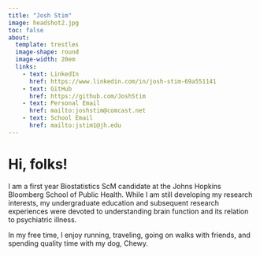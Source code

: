 ```yaml
---
title: "Josh Stim"
image: headshot2.jpg
toc: false
about: 
  template: trestles
  image-shape: round
  image-width: 20em
  links:
    - text: LinkedIn
      href: https://www.linkedin.com/in/josh-stim-69a551141
    - text: GitHub
      href: https://github.com/JoshStim
    - text: Personal Email
      href: mailto:joshstim@comcast.net
    - text: School Email
      href: mailto:jstim1@jh.edu
---
```

        
# Hi, folks!

I am a first year Biostatistics ScM candidate at the Johns Hopkins Bloomberg School of Public Health. While I am still developing my research interests, my undergraduate education and subsequent research experiences were devoted to understanding brain function and its relation to psychiatric illness.

In my free time, I enjoy running, traveling, going on walks with friends, and spending quality time with my dog, Chewy.